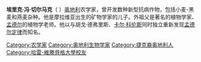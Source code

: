 {{Unreferenced|time=2020-08-21T04:53:09+00:00}}
'''埃里克·冯·切尔马克'''（{{lang-de|Erich von Tschermak}}  {{bd|1871年|11月15日|1972年|10月11日}}）[[奥地利|奥地利]]农学家，曾开发数种新型抗病作物，包括小麦-黑麦和燕麦杂种。他是摩拉维亚出生的矿物学家{{le|古斯塔夫·切尔马克·冯·塞塞涅格|Gustav Tschermak von Seysenegg}}的儿子。外祖父是著名的植物学家、[[孟德尔|孟德尔]]的植物学老师{{le|爱德华·费兹尔|Eduard Fenzl}}。他以与胡戈·德弗里斯、[[卡尔·科伦斯|卡尔·科伦斯]]同时独立重新发现[[孟德尔定律|孟德尔定律]]而知名。

{{DEFAULTSORT: Tschermak, Erich von}} 
[[Category:农学家|Category:农学家]]
[[Category:奥地利生物学家|Category:奥地利生物学家]]
[[Category:捷克裔奥地利人|Category:捷克裔奥地利人]]
[[Category:哈雷-維滕貝格大學校友|Category:哈雷-維滕貝格大學校友]]